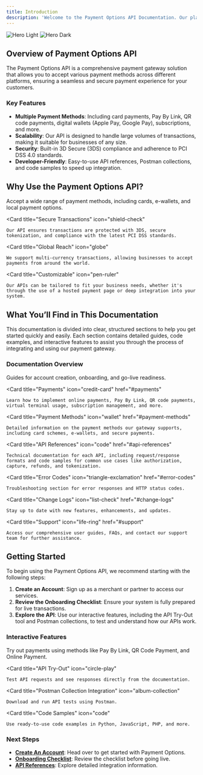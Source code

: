 ```yaml
---
title: Introduction
description: 'Welcome to the Payment Options API Documentation. Our platform offers a robust, secure, and flexible way to integrate payments into your application or website, tailored to meet the needs of merchants, developers, and partners'
---
```


<img
  className="block dark:hidden"
  src="/images/hero-light.svg"
  alt="Hero Light"
/>
<img
  className="hidden dark:block"
  src="/images/hero-dark.svg"
  alt="Hero Dark"
/>

## Overview of Payment Options API

The Payment Options API is a comprehensive payment gateway solution that allows you to accept various payment methods across different platforms, ensuring a seamless and secure payment experience for your customers.

### Key Features

- **Multiple Payment Methods**: Including card payments, Pay By Link, QR code payments, digital wallets (Apple Pay, Google Pay), subscriptions, and more.
- **Scalability**: Our API is designed to handle large volumes of transactions, making it suitable for businesses of any size.
- **Security**: Built-in 3D Secure (3DS) compliance and adherence to PCI DSS 4.0 standards.
- **Developer-Friendly**: Easy-to-use API references, Postman collections, and code samples to speed up integration.

## Why Use the Payment Options API?

<CardGroup cols={2}>
  <Card
    title="Flexibility"
    icon="shuffle"
  >
    Accept a wide range of payment methods, including cards, e-wallets, and local payment options.
  </Card>
  
  <Card
    title="Secure Transactions"
    icon="shield-check"
  >
    Our API ensures transactions are protected with 3DS, secure tokenization, and compliance with the latest PCI DSS standards.
  </Card>
  
  <Card
    title="Global Reach"
    icon="globe"
  >
    We support multi-currency transactions, allowing businesses to accept payments from around the world.
  </Card>
  
  <Card
    title="Customizable"
    icon="pen-ruler"
  >
    Our APIs can be tailored to fit your business needs, whether it's through the use of a hosted payment page or deep integration into your system.
  </Card>
</CardGroup>


## What You’ll Find in This Documentation

This documentation is divided into clear, structured sections to help you get started quickly and easily. Each section contains detailed guides, code examples, and interactive features to assist you through the process of integrating and using our payment gateway.

### Documentation Overview

<CardGroup>
  <Card
    title="Get Started"
    icon="rocket"
    href="#get-started"
  >
    Guides for account creation, onboarding, and go-live readiness.
  </Card>

  <Card
    title="Payments"
    icon="credit-card"
    href="#payments"
  >
    Learn how to implement online payments, Pay By Link, QR code payments, virtual terminal usage, subscription management, and more.
  </Card>

  <Card
    title="Payment Methods"
    icon="wallet"
    href="#payment-methods"
  >
    Detailed information on the payment methods our gateway supports, including card schemes, e-wallets, and secure payments.
  </Card>

  <Card
    title="API References"
    icon="code"
    href="#api-references"
  >
    Technical documentation for each API, including request/response formats and code samples for common use cases like authorization, capture, refunds, and tokenization.
  </Card>

  <Card
    title="Error Codes"
    icon="triangle-exclamation"
    href="#error-codes"
  >
    Troubleshooting section for error responses and HTTP status codes.
  </Card>

  <Card
    title="Change Logs"
    icon="list-check"
    href="#change-logs"
  >
    Stay up to date with new features, enhancements, and updates.
  </Card>

  <Card
    title="Support"
    icon="life-ring"
    href="#support"
  >
    Access our comprehensive user guides, FAQs, and contact our support team for further assistance.
  </Card>
</CardGroup>

## Getting Started

To begin using the Payment Options API, we recommend starting with the following steps:

1. **Create an Account**: Sign up as a merchant or partner to access our services.
2. **Review the Onboarding Checklist**: Ensure your system is fully prepared for live transactions.
3. **Explore the API**: Use our interactive features, including the API Try-Out tool and Postman collections, to test and understand how our APIs work.

### Interactive Features

<CardGroup>
  <Card
    title="Payment Simulations"
    icon="credit-card-front"
  >
    Try out payments using methods like Pay By Link, QR Code Payment, and Online Payment.
  </Card>
  
  <Card
    title="API Try-Out"
    icon="circle-play"
  >
    Test API requests and see responses directly from the documentation.
  </Card>
  
  <Card
    title="Postman Collection Integration"
    icon="album-collection"
  >
    Download and run API tests using Postman.
  </Card>
  
  <Card
    title="Code Samples"
    icon="code"
  >
    Use ready-to-use code examples in Python, JavaScript, PHP, and more.
  </Card>
</CardGroup>

### Next Steps

- **[Create An Account](./createaccount)**: Head over to get started with Payment Options.
- **[Onboarding Checklist](./checklist)**: Review the checklist before going live.
- **[API References](/api-reference/introduction)**: Explore detailed integration information.
